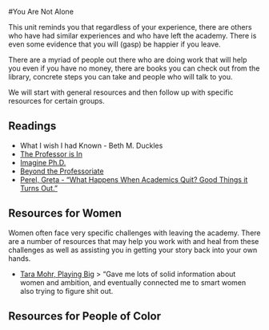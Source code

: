 #You Are Not Alone

This unit reminds you that regardless of your experience, there are others who have had similar experiences and who have left the academy. There is even some evidence that you will (gasp) be happier if you leave. 

There are a myriad of people out there who are doing work that will help you even if you have no money, there are books you can check out from the library, concrete steps you can take and people who will talk to you. 

We will start with general resources and then follow up with specific resources for certain groups. 

## Readings

- What I wish I had Known - Beth M. Duckles 
- [The Professor is In](http://theprofessorisin.com/)
- [Imagine Ph.D.](https://www.imaginephd.com/)
- [Beyond the Professoriate](https://community.beyondprof.com/) 
- [Perel, Greta - “What Happens When Academics Quit? Good Things it Turns Out.”](https://www.timeshighereducation.com/blog/what-happens-when-academics-quit-good-things-it-turns-out)

## Resources for Women 
Women often face very specific challenges with leaving the academy. There are a number of resources that may help you work with and heal from these challenges as well as assisting you in getting your story back into your own hands.  

-  [Tara Mohr, Playing Big](https://www.taramohr.com/book/) 
> “Gave me lots of solid information about women and ambition, and eventually connected me to smart women also trying to figure shit out.


## Resources for People of Color 



